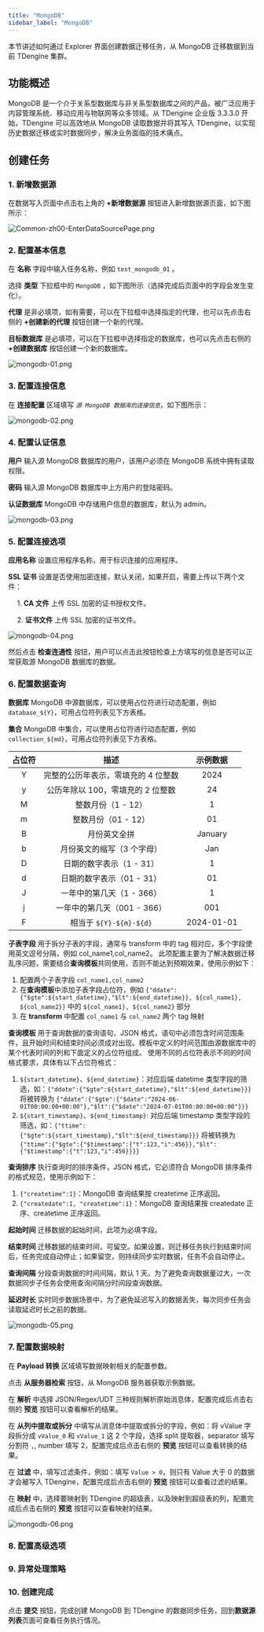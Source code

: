 ```yaml
---
title: "MongoDB"
sidebar_label: "MongoDB"
---
```


本节讲述如何通过 Explorer 界面创建数据迁移任务，从 MongoDB 迁移数据到当前 TDengine 集群。

## 功能概述

MongoDB 是一个介于关系型数据库与非关系型数据库之间的产品，被广泛应用于内容管理系统、移动应用与物联网等众多领域。从 TDengine 企业版 3.3.3.0 开始，TDengine 可以高效地从 MongoDB 读取数据并将其写入 TDengine，以实现历史数据迁移或实时数据同步，解决业务面临的技术痛点。

## 创建任务

### 1. 新增数据源

在数据写入页面中点击右上角的 **+新增数据源** 按钮进入新增数据源页面，如下图所示：

![Common-zh00-EnterDataSourcePage.png](./pic/Common-zh00-EnterDataSourcePage.png "进入新增数据源页面")

### 2. 配置基本信息

在 **名称** 字段中输入任务名称，例如 `test_mongodb_01` 。

选择 **类型** 下拉框中的 `MongoDB` ，如下图所示（选择完成后页面中的字段会发生变化）。

**代理** 是非必填项，如有需要，可以在下拉框中选择指定的代理，也可以先点击右侧的 **+创建新的代理** 按钮创建一个新的代理。

**目标数据库** 是必填项，可以在下拉框中选择指定的数据库，也可以先点击右侧的 **+创建数据库** 按钮创建一个新的数据库。

![mongodb-01.png](./pic/mongodb-01.png "选择数据源类型为 MongoDB")

### 3. 配置连接信息

在 **连接配置** 区域填写 *`源 MongoDB 数据库的连接信息`*，如下图所示：

![mongodb-02.png](./pic/mongodb-02.png "填写源 MongoDB 数据库的连接信息")

### 4. 配置认证信息

**用户** 输入源 MongoDB 数据库的用户，该用户必须在 MongoDB 系统中拥有读取权限。

**密码** 输入源 MongoDB 数据库中上方用户的登陆密码。

**认证数据库** MongoDB 中存储用户信息的数据库，默认为 admin。

![mongodb-03.png](./pic/mongodb-03.png "配置认证信息")

### 5. 配置连接选项

**应用名称** 设置应用程序名称，用于标识连接的应用程序。

**SSL 证书** 设置是否使用加密连接，默认关闭，如果开启，需要上传以下两个文件：

&emsp; 1. **CA 文件** 上传 SSL 加密的证书授权文件。

&emsp; 2. **证书文件** 上传 SSL 加密的证书文件。

![ mongodb-04.png](./pic/mongodb-04.png "配置连接选项")

然后点击 **检查连通性** 按钮，用户可以点击此按钮检查上方填写的信息是否可以正常获取源 MongoDB 数据库的数据。

### 6. 配置数据查询

**数据库** MongoDB 中源数据库，可以使用占位符进行动态配置，例如 `database_${Y}`，可用占位符列表见下方表格。

**集合** MongoDB 中集合，可以使用占位符进行动态配置，例如 `collection_${md}`，可用占位符列表见下方表格。

|占位符 | 描述 | 示例数据|
| :-----: | :------------: |:--------:|
|Y|完整的公历年表示，零填充的 4 位整数|2024|
|y|公历年除以 100，零填充的 2 位整数|24|
|M|整数月份（1 - 12）|1|
|m|整数月份（01 - 12）|01|
|B|月份英文全拼|January|
|b|月份英文的缩写（3 个字母）|Jan|
|D|日期的数字表示（1 - 31）|1|
|d|日期的数字表示（01 - 31）|01|
|J|一年中的第几天（1 - 366）|1|
|j|一年中的第几天（001 - 366）|001|
|F|相当于 `${Y}-${m}-${d}`|2024-01-01|

**子表字段** 用于拆分子表的字段，通常与 transform 中的 tag 相对应，多个字段使用英文逗号分隔，例如 col_name1,col_name2。
此项配置主要为了解决数据迁移乱序问题，需要结合**查询模板**共同使用，否则不能达到预期效果，使用示例如下：
1. 配置两个子表字段 `col_name1,col_name2`
2. 在**查询模板**中添加子表字段占位符，例如 `{"ddate":{"$gte":${start_datetime},"$lt":${end_datetime}}, ${col_name1}, ${col_name2}}` 中的 `${col_name1}, ${col_name2}` 部分
3. 在 **transform** 中配置 `col_name1` 与 `col_name2` 两个 tag 映射

**查询模板** 用于查询数据的查询语句，JSON 格式，语句中必须包含时间范围条件，且开始时间和结束时间必须成对出现。模板中定义的时间范围由源数据库中的某个代表时间的列和下面定义的占位符组成。
使用不同的占位符表示不同的时间格式要求，具体有以下占位符格式：
1. `${start_datetime}`、`${end_datetime}`：对应后端 datetime 类型字段的筛选，如：`{"ddate":{"$gte":${start_datetime},"$lt":${end_datetime}}}` 将被转换为 `{"ddate":{"$gte":{"$date":"2024-06-01T00:00:00+00:00"},"$lt":{"$date":"2024-07-01T00:00:00+00:00"}}}`
2. `${start_timestamp}`、`${end_timestamp}`: 对应后端 timestamp 类型字段的筛选，如：`{"ttime":{"$gte":${start_timestamp},"$lt":${end_timestamp}}}` 将被转换为 `{"ttime":{"$gte":{"$timestamp":{"t":123,"i":456}},"$lt":{"$timestamp":{"t":123,"i":456}}}}`

**查询排序** 执行查询时的排序条件，JSON 格式，它必须符合 MongoDB 排序条件的格式规范，使用示例如下：
1. `{"createtime":1}`：MongoDB 查询结果按 createtime 正序返回。
2. `{"createdate":1, "createtime":1}`：MongoDB 查询结果按 createdate 正序、createtime 正序返回。

**起始时间** 迁移数据的起始时间，此项为必填字段。

**结束时间** 迁移数据的结束时间，可留空。如果设置，则迁移任务执行到结束时间后，任务完成自动停止；如果留空，则持续同步实时数据，任务不会自动停止。

**查询间隔** 分段查询数据的时间间隔，默认 1 天。为了避免查询数据量过大，一次数据同步子任务会使用查询间隔分时间段查询数据。

**延迟时长** 实时同步数据场景中，为了避免延迟写入的数据丢失，每次同步任务会读取延迟时长之前的数据。

![ mongodb-05.png](./pic/mongodb-05.png "配置数据查询") 

### 7. 配置数据映射

在 **Payload 转换** 区域填写数据映射相关的配置参数。

点击 **从服务器检索** 按钮，从 MongoDB 服务器获取示例数据。

在 **解析** 中选择 JSON/Regex/UDT 三种规则解析原始消息体，配置完成后点击右侧的 **预览** 按钮可以查看解析的结果。

在 **从列中提取或拆分** 中填写从消息体中提取或拆分的字段，例如：将 vValue 字段拆分成 `vValue_0` 和 `vValue_1` 这 2 个字段，选择 split 提取器，separator 填写分割符 `,`, number 填写 2，配置完成后点击右侧的 **预览** 按钮可以查看转换的结果。

在 **过滤** 中，填写过滤条件，例如：填写 `Value > 0`，则只有 Value 大于 0 的数据才会被写入 TDengine，配置完成后点击右侧的 **预览** 按钮可以查看过滤的结果。

在 **映射** 中，选择要映射到 TDengine 的超级表，以及映射到超级表的列，配置完成后点击右侧的 **预览** 按钮可以查看映射的结果。

![mongodb-06.png](pic/mongodb-06.png)

### 8. 配置高级选项


<AdvancedOptions/>

### 9. 异常处理策略


<Contributing />

### 10. 创建完成

点击 **提交** 按钮，完成创建 MongoDB 到 TDengine 的数据同步任务，回到**数据源列表**页面可查看任务执行情况。
